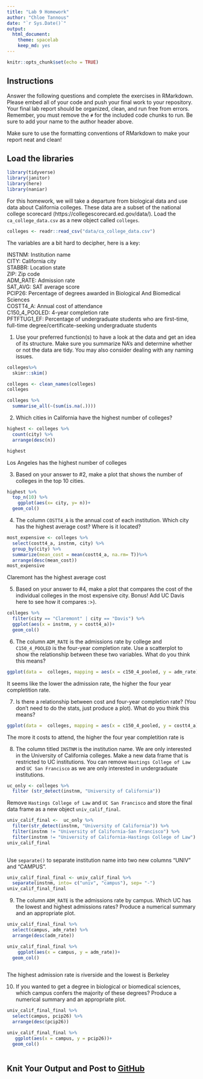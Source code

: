 ```yaml
---
title: "Lab 9 Homework"
author: "Chloe Tannous"
date: "`r Sys.Date()`"
output:
  html_document: 
    theme: spacelab
    keep_md: yes
---
```


```r
knitr::opts_chunk$set(echo = TRUE)
```

## Instructions
Answer the following questions and complete the exercises in RMarkdown. Please embed all of your code and push your final work to your repository. Your final lab report should be organized, clean, and run free from errors. Remember, you must remove the `#` for the included code chunks to run. Be sure to add your name to the author header above.  

Make sure to use the formatting conventions of RMarkdown to make your report neat and clean!  

## Load the libraries
```r
library(tidyverse)
library(janitor)
library(here)
library(naniar)
``` 

For this homework, we will take a departure from biological data and use data about California colleges. These data are a subset of the national college scorecard (https://collegescorecard.ed.gov/data/). Load the `ca_college_data.csv` as a new object called `colleges`.
```r
colleges <- readr::read_csv("data/ca_college_data.csv")
```

The variables are a bit hard to decipher, here is a key:  

INSTNM: Institution name  
CITY: California city  
STABBR: Location state  
ZIP: Zip code  
ADM_RATE: Admission rate  
SAT_AVG: SAT average score  
PCIP26: Percentage of degrees awarded in Biological And Biomedical Sciences  
COSTT4_A: Annual cost of attendance  
C150_4_POOLED: 4-year completion rate  
PFTFTUG1_EF: Percentage of undergraduate students who are first-time, full-time degree/certificate-seeking undergraduate students  

1. Use your preferred function(s) to have a look at the data and get an idea of its structure. Make sure you summarize NA's and determine whether or not the data are tidy. You may also consider dealing with any naming issues.
```r
colleges%>%
  skimr::skim()
```

```r
colleges <- clean_names(colleges)
colleges
```

```r
colleges %>% 
  summarise_all(~(sum(is.na(.))))
```

2. Which cities in California have the highest number of colleges?
```r
highest <- colleges %>%
  count(city) %>%
  arrange(desc(n))

highest

```
Los Angeles has the highest number of colleges

3. Based on your answer to #2, make a plot that shows the number of colleges in the top 10 cities.
```r
highest %>%
  top_n(10) %>%
    ggplot(aes(x= city, y= n))+
  geom_col()
```

4. The column `COSTT4_A` is the annual cost of each institution. Which city has the highest average cost? Where is it located?
```r
most_expensive <- colleges %>%
  select(costt4_a, instnm, city) %>%
  group_by(city) %>%
  summarize(mean_cost = mean(costt4_a, na.rm= T))%>%
  arrange(desc(mean_cost))
most_expensive

```
Claremont has the highest average cost

5. Based on your answer to #4, make a plot that compares the cost of the individual colleges in the most expensive city. Bonus! Add UC Davis here to see how it compares :>).
```r
colleges %>%
  filter(city == "Claremont" | city == "Davis") %>%
  ggplot(aes(x = instnm, y = costt4_a))+
  geom_col() 


```

6. The column `ADM_RATE` is the admissions rate by college and `C150_4_POOLED` is the four-year completion rate. Use a scatterplot to show the relationship between these two variables. What do you think this means?
```r
ggplot(data =  colleges, mapping = aes(x = c150_4_pooled, y = adm_rate)) + geom_point()
```
It seems like the lower the admission rate, the higher the four year completition rate.

7. Is there a relationship between cost and four-year completion rate? (You don't need to do the stats, just produce a plot). What do you think this means?
```r
ggplot(data =  colleges, mapping = aes(x = c150_4_pooled, y = costt4_a)) + geom_point()
```
The more it costs to attend, the higher the four year completition rate is

8. The column titled `INSTNM` is the institution name. We are only interested in the University of California colleges. Make a new data frame that is restricted to UC institutions. You can remove `Hastings College of Law` and `UC San Francisco` as we are only interested in undergraduate institutions.
```r
uc_only <- colleges %>%
  filter (str_detect(instnm, "University of California"))
```

Remove `Hastings College of Law` and `UC San Francisco` and store the final data frame as a new object `univ_calif_final`.
```r
univ_calif_final <-  uc_only %>%
  filter(str_detect(instnm, "University of California")) %>%
  filter(instnm != "University of California-San Francisco") %>%
  filter(instnm != "University of California-Hastings College of Law")
univ_calif_final
  
```

Use `separate()` to separate institution name into two new columns "UNIV" and "CAMPUS".
```r
univ_calif_final_final <- univ_calif_final %>%
  separate(instnm, into= c("univ", "campus"), sep= "-")
univ_calif_final_final
```

9. The column `ADM_RATE` is the admissions rate by campus. Which UC has the lowest and highest admissions rates? Produce a numerical summary and an appropriate plot.
```r
univ_calif_final_final %>%
  select(campus, adm_rate) %>%
  arrange(desc(adm_rate))
```

```r
univ_calif_final_final %>%
    ggplot(aes(x = campus, y = adm_rate))+
  geom_col() 
  
```
The highest admission rate is riverside and the lowest is Berkeley

10. If you wanted to get a degree in biological or biomedical sciences, which campus confers the majority of these degrees? Produce a numerical summary and an appropriate plot.
```r
univ_calif_final_final %>%
  select(campus, pcip26) %>%
  arrange(desc(pcip26))

```

```r
univ_calif_final_final %>%
   ggplot(aes(x = campus, y = pcip26))+
  geom_col() 
  
```

## Knit Your Output and Post to [GitHub](https://github.com/FRS417-DataScienceBiologists)